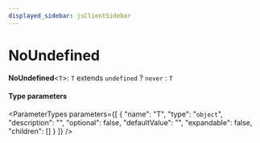 ```yaml
---
displayed_sidebar: jsClientSidebar
---
```



# NoUndefined

 **NoUndefined**<`T`\>: `T` extends `undefined` ? `never` : `T`

#### Type parameters

<ParameterTypes parameters={[
  {
    "name": "T",
    "type": "`object`",
    "description": "",
    "optional": false,
    "defaultValue": "",
    "expandable": false,
    "children": []
  }
]} />
